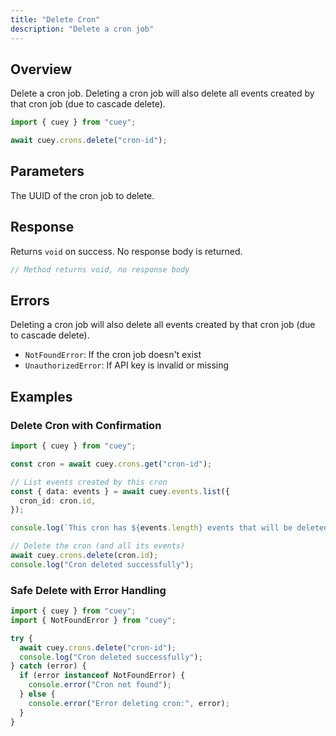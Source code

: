 ```yaml
---
title: "Delete Cron"
description: "Delete a cron job"
---
```


## Overview

Delete a cron job. Deleting a cron job will also delete all events created by that cron job (due to cascade delete).

<RequestExample>

```typescript Delete cron
import { cuey } from "cuey";

await cuey.crons.delete("cron-id");
```

</RequestExample>

## Parameters

<ParamField path="id" type="string" required>
  The UUID of the cron job to delete.
</ParamField>

## Response

Returns `void` on success. No response body is returned.

<ResponseExample>

```typescript Success
// Method returns void, no response body
```

</ResponseExample>

## Errors

<Warning>
Deleting a cron job will also delete all events created by that cron job (due to cascade delete).
</Warning>

- `NotFoundError`: If the cron job doesn't exist
- `UnauthorizedError`: If API key is invalid or missing

## Examples

### Delete Cron with Confirmation

```typescript
import { cuey } from "cuey";

const cron = await cuey.crons.get("cron-id");

// List events created by this cron
const { data: events } = await cuey.events.list({
  cron_id: cron.id,
});

console.log(`This cron has ${events.length} events that will be deleted`);

// Delete the cron (and all its events)
await cuey.crons.delete(cron.id);
console.log("Cron deleted successfully");
```

### Safe Delete with Error Handling

```typescript
import { cuey } from "cuey";
import { NotFoundError } from "cuey";

try {
  await cuey.crons.delete("cron-id");
  console.log("Cron deleted successfully");
} catch (error) {
  if (error instanceof NotFoundError) {
    console.error("Cron not found");
  } else {
    console.error("Error deleting cron:", error);
  }
}
```

